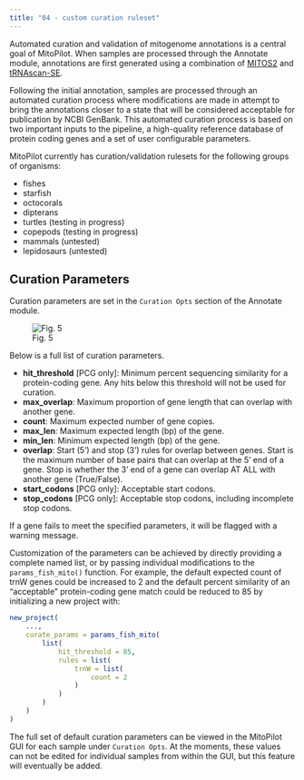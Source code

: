```yaml
---
title: "04 - custom curation ruleset"
---
```


Automated curation and validation of mitogenome annotations is a central goal of MitoPilot. When samples are processed through the Annotate module, annotations are first generated using a combination of [MITOS2](https://gitlab.com/Bernt/MITOS) and [tRNAscan-SE](https://github.com/UCSC-LoweLab/tRNAscan-SE). 

Following the initial annotation, samples are processed through an automated curation process where modifications are made in attempt to bring the annotations closer to a state that will be considered acceptable for publication by NCBI GenBank. This automated curation process is based on two important inputs to the pipeline, a high-quality reference database of protein coding genes and a set of user configurable parameters.

MitoPilot currently has curation/validation rulesets for the following groups of organisms:

- fishes
- starfish
- octocorals
- dipterans
- turtles (testing in progress)
- copepods (testing in progress)
- mammals (untested)
- lepidosaurs (untested)

## Curation Parameters

Curation parameters are set in the `Curation Opts` section of the Annotate module.

![Fig. 5](/images/advanced/05.png)

Below is a full list of curation parameters.

- **hit_threshold** [PCG only]: Minimum percent sequencing similarity for a protein-coding gene. Any hits below this threshold will not be used for curation.
- **max_overlap**: Maximum proportion of gene length that can overlap with another gene.
- **count**: Maximum expected number of gene copies.
- **max_len**: Maximum expected length (bp) of the gene.
- **min_len**: Minimum expected length (bp) of the gene.
- **overlap**: Start (5') and stop (3') rules for overlap between genes. Start is the maximum number of base pairs that can overlap at the 5' end of a gene. Stop is whether the 3' end of a gene can overlap AT ALL with another gene (True/False).
- **start_codons** [PCG only]: Acceptable start codons.
- **stop_codons** [PCG only]: Acceptable stop codons, including incomplete stop codons.

If a gene fails to meet the specified parameters, it will be flagged with a warning message.

Customization of the parameters can be achieved by directly providing a complete named list, or by passing individual modifications to the `params_fish_mito()` function. For example, the default expected count of trnW genes could be increased to 2 and the default percent similarity of an "acceptable" protein-coding gene match could be reduced to 85 by initializing a new project with:

```r
new_project(
    ...,
    curate_params = params_fish_mito(
        list(
            hit_threshold = 85,
            rules = list(
                trnW = list(
                    count = 2
                )
            )
        )
    )
)
```

The full set of default curation parameters can be viewed in the MitoPilot GUI for each sample under `Curation Opts`. At the moments, these values can not be edited for individual samples from within the GUI, but this feature will eventually be added.